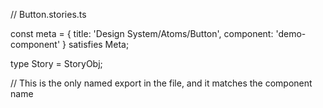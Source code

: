// Button.stories.ts


const meta = {
  title: 'Design System/Atoms/Button',
  component: 'demo-component'
} satisfies Meta;

type Story = StoryObj;

// This is the only named export in the file, and it matches the component name
